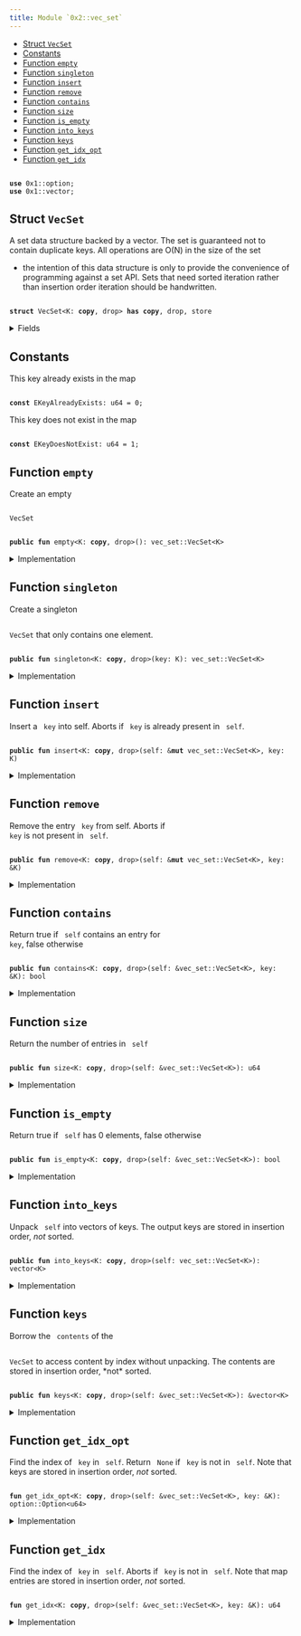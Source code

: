 ```yaml
---
title: Module `0x2::vec_set`
---
```


<Link id="0x2_vec_set"/>


-  [Struct `VecSet`](#0x2_vec_set_VecSet)
-  [Constants](#@Constants_0)
-  [Function `empty`](#0x2_vec_set_empty)
-  [Function `singleton`](#0x2_vec_set_singleton)
-  [Function `insert`](#0x2_vec_set_insert)
-  [Function `remove`](#0x2_vec_set_remove)
-  [Function `contains`](#0x2_vec_set_contains)
-  [Function `size`](#0x2_vec_set_size)
-  [Function `is_empty`](#0x2_vec_set_is_empty)
-  [Function `into_keys`](#0x2_vec_set_into_keys)
-  [Function `keys`](#0x2_vec_set_keys)
-  [Function `get_idx_opt`](#0x2_vec_set_get_idx_opt)
-  [Function `get_idx`](#0x2_vec_set_get_idx)


<pre><code>
<b>use</b> <Link href="../move-stdlib/option#0x1_option">0x1::option</Link>;
<b>use</b> <Link href="../move-stdlib/vector#0x1_vector">0x1::vector</Link>;
</code></pre>



<Link id="0x2_vec_set_VecSet"></Link>

## Struct `VecSet`

A set data structure backed by a vector. The set is guaranteed not to
contain duplicate keys. All operations are O(N) in the size of the set
- the intention of this data structure is only to provide the convenience
of programming against a set API. Sets that need sorted iteration rather
than insertion order iteration should be handwritten.


<pre><code>
<b>struct</b> <Link href="../iota-framework/vec_set#0x2_vec_set_VecSet">VecSet</Link>&lt;K: <b>copy</b>, drop&gt; <b>has</b> <b>copy</b>, drop, store
</code></pre>



<details>
<summary>Fields</summary>


<dl>
<dt>
<code>
contents: <Link href="../move-stdlib/vector#0x1_vector">vector</Link>&lt;K&gt;</code>
</dt>
<dd>

</dd>
</dl>


</details>

<Link id="@Constants_0"></Link>

## Constants


<Link id="0x2_vec_set_EKeyAlreadyExists"></Link>

This key already exists in the map


<pre><code>
<b>const</b> <Link href="../iota-framework/vec_set#0x2_vec_set_EKeyAlreadyExists">EKeyAlreadyExists</Link>: u64 = 0;
</code></pre>



<Link id="0x2_vec_set_EKeyDoesNotExist"></Link>

This key does not exist in the map


<pre><code>
<b>const</b> <Link href="../iota-framework/vec_set#0x2_vec_set_EKeyDoesNotExist">EKeyDoesNotExist</Link>: u64 = 1;
</code></pre>



<Link id="0x2_vec_set_empty"></Link>

## Function `empty`

Create an empty <code>
<Link href="../iota-framework/vec_set#0x2_vec_set_VecSet">VecSet</Link></code>


<pre><code>
<b>public</b> <b>fun</b> <Link href="../iota-framework/vec_set#0x2_vec_set_empty">empty</Link>&lt;K: <b>copy</b>, drop&gt;(): <Link href="../iota-framework/vec_set#0x2_vec_set_VecSet">vec_set::VecSet</Link>&lt;K&gt;
</code></pre>



<details>
<summary>Implementation</summary>


<pre><code>
<b>public</b> <b>fun</b> <Link href="../iota-framework/vec_set#0x2_vec_set_empty">empty</Link>&lt;K: <b>copy</b> + drop&gt;(): <Link href="../iota-framework/vec_set#0x2_vec_set_VecSet">VecSet</Link>&lt;K&gt; \{
    <Link href="../iota-framework/vec_set#0x2_vec_set_VecSet">VecSet</Link> \{ contents: <Link href="../move-stdlib/vector#0x1_vector">vector</Link>[] }
}
</code></pre>



</details>

<Link id="0x2_vec_set_singleton"></Link>

## Function `singleton`

Create a singleton <code>
<Link href="../iota-framework/vec_set#0x2_vec_set_VecSet">VecSet</Link></code> that only contains one element.


<pre><code>
<b>public</b> <b>fun</b> <Link href="../iota-framework/vec_set#0x2_vec_set_singleton">singleton</Link>&lt;K: <b>copy</b>, drop&gt;(key: K): <Link href="../iota-framework/vec_set#0x2_vec_set_VecSet">vec_set::VecSet</Link>&lt;K&gt;
</code></pre>



<details>
<summary>Implementation</summary>


<pre><code>
<b>public</b> <b>fun</b> <Link href="../iota-framework/vec_set#0x2_vec_set_singleton">singleton</Link>&lt;K: <b>copy</b> + drop&gt;(key: K): <Link href="../iota-framework/vec_set#0x2_vec_set_VecSet">VecSet</Link>&lt;K&gt; \{
    <Link href="../iota-framework/vec_set#0x2_vec_set_VecSet">VecSet</Link> \{ contents: <Link href="../move-stdlib/vector#0x1_vector">vector</Link>[key] }
}
</code></pre>



</details>

<Link id="0x2_vec_set_insert"></Link>

## Function `insert`

Insert a <code>
key</code> into self.
Aborts if <code>
key</code> is already present in <code>
self</code>.


<pre><code>
<b>public</b> <b>fun</b> <Link href="../iota-framework/vec_set#0x2_vec_set_insert">insert</Link>&lt;K: <b>copy</b>, drop&gt;(self: &<b>mut</b> <Link href="../iota-framework/vec_set#0x2_vec_set_VecSet">vec_set::VecSet</Link>&lt;K&gt;, key: K)
</code></pre>



<details>
<summary>Implementation</summary>


<pre><code>
<b>public</b> <b>fun</b> <Link href="../iota-framework/vec_set#0x2_vec_set_insert">insert</Link>&lt;K: <b>copy</b> + drop&gt;(self: &<b>mut</b> <Link href="../iota-framework/vec_set#0x2_vec_set_VecSet">VecSet</Link>&lt;K&gt;, key: K) \{
    <b>assert</b>!(!self.<Link href="../iota-framework/vec_set#0x2_vec_set_contains">contains</Link>(&key), <Link href="../iota-framework/vec_set#0x2_vec_set_EKeyAlreadyExists">EKeyAlreadyExists</Link>);
    self.contents.push_back(key)
}
</code></pre>



</details>

<Link id="0x2_vec_set_remove"></Link>

## Function `remove`

Remove the entry <code>
key</code> from self. Aborts if <code>
key</code> is not present in <code>
self</code>.


<pre><code>
<b>public</b> <b>fun</b> <Link href="../iota-framework/vec_set#0x2_vec_set_remove">remove</Link>&lt;K: <b>copy</b>, drop&gt;(self: &<b>mut</b> <Link href="../iota-framework/vec_set#0x2_vec_set_VecSet">vec_set::VecSet</Link>&lt;K&gt;, key: &K)
</code></pre>



<details>
<summary>Implementation</summary>


<pre><code>
<b>public</b> <b>fun</b> <Link href="../iota-framework/vec_set#0x2_vec_set_remove">remove</Link>&lt;K: <b>copy</b> + drop&gt;(self: &<b>mut</b> <Link href="../iota-framework/vec_set#0x2_vec_set_VecSet">VecSet</Link>&lt;K&gt;, key: &K) \{
    <b>let</b> idx = <Link href="../iota-framework/vec_set#0x2_vec_set_get_idx">get_idx</Link>(self, key);
    self.contents.<Link href="../iota-framework/vec_set#0x2_vec_set_remove">remove</Link>(idx);
}
</code></pre>



</details>

<Link id="0x2_vec_set_contains"></Link>

## Function `contains`

Return true if <code>
self</code> contains an entry for <code>
key</code>, false otherwise


<pre><code>
<b>public</b> <b>fun</b> <Link href="../iota-framework/vec_set#0x2_vec_set_contains">contains</Link>&lt;K: <b>copy</b>, drop&gt;(self: &<Link href="../iota-framework/vec_set#0x2_vec_set_VecSet">vec_set::VecSet</Link>&lt;K&gt;, key: &K): bool
</code></pre>



<details>
<summary>Implementation</summary>


<pre><code>
<b>public</b> <b>fun</b> <Link href="../iota-framework/vec_set#0x2_vec_set_contains">contains</Link>&lt;K: <b>copy</b> + drop&gt;(self: &<Link href="../iota-framework/vec_set#0x2_vec_set_VecSet">VecSet</Link>&lt;K&gt;, key: &K): bool \{
    <Link href="../iota-framework/vec_set#0x2_vec_set_get_idx_opt">get_idx_opt</Link>(self, key).is_some()
}
</code></pre>



</details>

<Link id="0x2_vec_set_size"></Link>

## Function `size`

Return the number of entries in <code>
self</code>


<pre><code>
<b>public</b> <b>fun</b> <Link href="../iota-framework/vec_set#0x2_vec_set_size">size</Link>&lt;K: <b>copy</b>, drop&gt;(self: &<Link href="../iota-framework/vec_set#0x2_vec_set_VecSet">vec_set::VecSet</Link>&lt;K&gt;): u64
</code></pre>



<details>
<summary>Implementation</summary>


<pre><code>
<b>public</b> <b>fun</b> <Link href="../iota-framework/vec_set#0x2_vec_set_size">size</Link>&lt;K: <b>copy</b> + drop&gt;(self: &<Link href="../iota-framework/vec_set#0x2_vec_set_VecSet">VecSet</Link>&lt;K&gt;): u64 \{
    self.contents.length()
}
</code></pre>



</details>

<Link id="0x2_vec_set_is_empty"></Link>

## Function `is_empty`

Return true if <code>
self</code> has 0 elements, false otherwise


<pre><code>
<b>public</b> <b>fun</b> <Link href="../iota-framework/vec_set#0x2_vec_set_is_empty">is_empty</Link>&lt;K: <b>copy</b>, drop&gt;(self: &<Link href="../iota-framework/vec_set#0x2_vec_set_VecSet">vec_set::VecSet</Link>&lt;K&gt;): bool
</code></pre>



<details>
<summary>Implementation</summary>


<pre><code>
<b>public</b> <b>fun</b> <Link href="../iota-framework/vec_set#0x2_vec_set_is_empty">is_empty</Link>&lt;K: <b>copy</b> + drop&gt;(self: &<Link href="../iota-framework/vec_set#0x2_vec_set_VecSet">VecSet</Link>&lt;K&gt;): bool \{
    <Link href="../iota-framework/vec_set#0x2_vec_set_size">size</Link>(self) == 0
}
</code></pre>



</details>

<Link id="0x2_vec_set_into_keys"></Link>

## Function `into_keys`

Unpack <code>
self</code> into vectors of keys.
The output keys are stored in insertion order, *not* sorted.


<pre><code>
<b>public</b> <b>fun</b> <Link href="../iota-framework/vec_set#0x2_vec_set_into_keys">into_keys</Link>&lt;K: <b>copy</b>, drop&gt;(self: <Link href="../iota-framework/vec_set#0x2_vec_set_VecSet">vec_set::VecSet</Link>&lt;K&gt;): <Link href="../move-stdlib/vector#0x1_vector">vector</Link>&lt;K&gt;
</code></pre>



<details>
<summary>Implementation</summary>


<pre><code>
<b>public</b> <b>fun</b> <Link href="../iota-framework/vec_set#0x2_vec_set_into_keys">into_keys</Link>&lt;K: <b>copy</b> + drop&gt;(self: <Link href="../iota-framework/vec_set#0x2_vec_set_VecSet">VecSet</Link>&lt;K&gt;): <Link href="../move-stdlib/vector#0x1_vector">vector</Link>&lt;K&gt; \{
    <b>let</b> <Link href="../iota-framework/vec_set#0x2_vec_set_VecSet">VecSet</Link> \{ contents } = self;
    contents
}
</code></pre>



</details>

<Link id="0x2_vec_set_keys"></Link>

## Function `keys`

Borrow the <code>
contents</code> of the <code>
<Link href="../iota-framework/vec_set#0x2_vec_set_VecSet">VecSet</Link></code> to access content by index
without unpacking. The contents are stored in insertion order,
*not* sorted.


<pre><code>
<b>public</b> <b>fun</b> <Link href="../iota-framework/vec_set#0x2_vec_set_keys">keys</Link>&lt;K: <b>copy</b>, drop&gt;(self: &<Link href="../iota-framework/vec_set#0x2_vec_set_VecSet">vec_set::VecSet</Link>&lt;K&gt;): &<Link href="../move-stdlib/vector#0x1_vector">vector</Link>&lt;K&gt;
</code></pre>



<details>
<summary>Implementation</summary>


<pre><code>
<b>public</b> <b>fun</b> <Link href="../iota-framework/vec_set#0x2_vec_set_keys">keys</Link>&lt;K: <b>copy</b> + drop&gt;(self: &<Link href="../iota-framework/vec_set#0x2_vec_set_VecSet">VecSet</Link>&lt;K&gt;): &<Link href="../move-stdlib/vector#0x1_vector">vector</Link>&lt;K&gt; \{
    &self.contents
}
</code></pre>



</details>

<Link id="0x2_vec_set_get_idx_opt"></Link>

## Function `get_idx_opt`

Find the index of <code>
key</code> in <code>
self</code>. Return <code>
None</code> if <code>
key</code> is not in <code>
self</code>.
Note that keys are stored in insertion order, *not* sorted.


<pre><code>
<b>fun</b> <Link href="../iota-framework/vec_set#0x2_vec_set_get_idx_opt">get_idx_opt</Link>&lt;K: <b>copy</b>, drop&gt;(self: &<Link href="../iota-framework/vec_set#0x2_vec_set_VecSet">vec_set::VecSet</Link>&lt;K&gt;, key: &K): <Link href="../move-stdlib/option#0x1_option_Option">option::Option</Link>&lt;u64&gt;
</code></pre>



<details>
<summary>Implementation</summary>


<pre><code>
<b>fun</b> <Link href="../iota-framework/vec_set#0x2_vec_set_get_idx_opt">get_idx_opt</Link>&lt;K: <b>copy</b> + drop&gt;(self: &<Link href="../iota-framework/vec_set#0x2_vec_set_VecSet">VecSet</Link>&lt;K&gt;, key: &K): Option&lt;u64&gt; \{
    <b>let</b> <b>mut</b> i = 0;
    <b>let</b> n = <Link href="../iota-framework/vec_set#0x2_vec_set_size">size</Link>(self);
    <b>while</b> (i &lt; n) \{
        <b>if</b> (&self.contents[i] == key) \{
            <b>return</b> <Link href="../move-stdlib/option#0x1_option_some">option::some</Link>(i)
        };
        i = i + 1;
    };
    <Link href="../move-stdlib/option#0x1_option_none">option::none</Link>()
}
</code></pre>



</details>

<Link id="0x2_vec_set_get_idx"></Link>

## Function `get_idx`

Find the index of <code>
key</code> in <code>
self</code>. Aborts if <code>
key</code> is not in <code>
self</code>.
Note that map entries are stored in insertion order, *not* sorted.


<pre><code>
<b>fun</b> <Link href="../iota-framework/vec_set#0x2_vec_set_get_idx">get_idx</Link>&lt;K: <b>copy</b>, drop&gt;(self: &<Link href="../iota-framework/vec_set#0x2_vec_set_VecSet">vec_set::VecSet</Link>&lt;K&gt;, key: &K): u64
</code></pre>



<details>
<summary>Implementation</summary>


<pre><code>
<b>fun</b> <Link href="../iota-framework/vec_set#0x2_vec_set_get_idx">get_idx</Link>&lt;K: <b>copy</b> + drop&gt;(self: &<Link href="../iota-framework/vec_set#0x2_vec_set_VecSet">VecSet</Link>&lt;K&gt;, key: &K): u64 \{
    <b>let</b> idx_opt = <Link href="../iota-framework/vec_set#0x2_vec_set_get_idx_opt">get_idx_opt</Link>(self, key);
    <b>assert</b>!(idx_opt.is_some(), <Link href="../iota-framework/vec_set#0x2_vec_set_EKeyDoesNotExist">EKeyDoesNotExist</Link>);
    idx_opt.destroy_some()
}
</code></pre>



</details>
